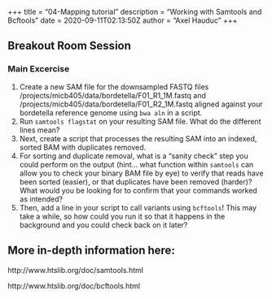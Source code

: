 +++ 
title = "04-Mapping tutorial" 
description = "Working with Samtools and Bcftools" 
date = 2020-09-11T02:13:50Z
author = "Axel Hauduc" 
+++


## Breakout Room Session
### Main Excercise
1. Create a new SAM file for the downsampled FASTQ files /projects/micb405/data/bordetella/F01_R1_1M.fastq and /projects/micb405/data/bordetella/F01_R2_1M.fastq aligned against your bordetella reference genome using ```bwa aln``` in a script.
2. Run ```samtools flagstat``` on your resulting SAM file. What do the different lines mean?
3. Next, create a script that processes the resulting SAM into an indexed, sorted BAM with duplicates removed.
4. For sorting and duplicate removal, what is a "sanity check" step you could perform on the output (hint... what function within ```samtools``` can allow you to check your binary BAM file by eye) to verify that reads have been sorted (easier), or that duplicates have been removed (harder)? What would you be looking for to confirm that your commands worked as intended?
5. Then, add a line in your script to call variants using ```bcftools```! This may take a while, so how could you run it so that it happens in the background and you could check back on it later?

## More in-depth information here:
http://www.htslib.org/doc/samtools.html

http://www.htslib.org/doc/bcftools.html
